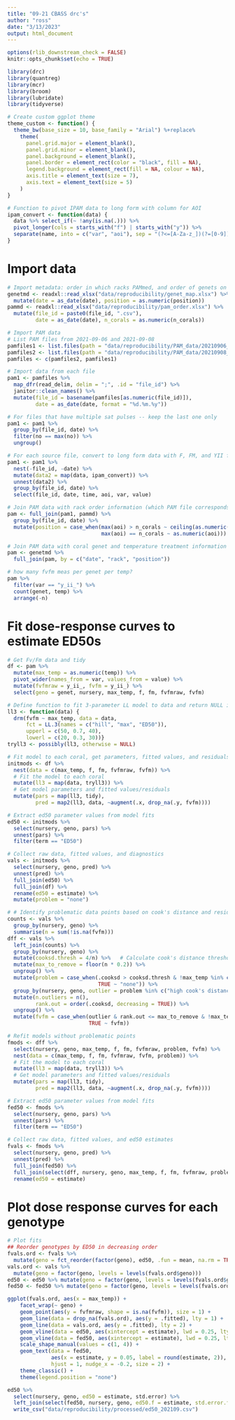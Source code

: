 ```yaml
---
title: "09-21 CBASS drc's"
author: "ross"
date: "3/13/2023"
output: html_document
---
```


```r
options(rlib_downstream_check = FALSE)
knitr::opts_chunk$set(echo = TRUE)
```

```r
library(drc)
library(quantreg)
library(mcr)
library(broom)
library(lubridate)
library(tidyverse)

# Create custom ggplot theme
theme_custom <- function() {
  theme_bw(base_size = 10, base_family = "Arial") %+replace%
    theme(
      panel.grid.major = element_blank(), 
      panel.grid.minor = element_blank(), 
      panel.background = element_blank(),
      panel.border = element_rect(color = "black", fill = NA),
      legend.background = element_rect(fill = NA, colour = NA),
      axis.title = element_text(size = 7),
      axis.text = element_text(size = 5)
    )
}

# Function to pivot IPAM data to long form with column for AOI
ipam_convert <- function(data) {
  data %>% select_if(~ !any(is.na(.))) %>%
  pivot_longer(cols = starts_with("f") | starts_with("y")) %>%
  separate(name, into = c("var", "aoi"), sep = "(?<=[A-Za-z_])(?=[0-9])")
}
```

# Import data
```r
# Import metadata: order in which racks PAMmed, and order of genets on racks
genetmd <- readxl::read_xlsx("data/reproducibility/genet_map.xlsx") %>%
  mutate(date = as_date(date), position = as.numeric(position))
pammd <- readxl::read_xlsx("data/reproducibility/pam_order.xlsx") %>%
  mutate(file_id = paste0(file_id, ".csv"),
         date = as_date(date), n_corals = as.numeric(n_corals))

# Import PAM data
# List PAM files from 2021-09-06 and 2021-09-08
pamfiles1 <- list.files(path = "data/reproducibility/PAM_data/20210906_2", pattern = "*.csv", full.names = T)
pamfiles2 <- list.files(path = "data/reproducibility/PAM_data/20210908_2", pattern = "*.csv", full.names = T)
pamfiles <- c(pamfiles2, pamfiles1)

# Import data from each file
pam1 <- pamfiles %>%
  map_dfr(read_delim, delim = ";", .id = "file_id") %>%
  janitor::clean_names() %>%
  mutate(file_id = basename(pamfiles[as.numeric(file_id)]),
         date = as_date(date, format = "%d.%m.%y"))

# For files that have multiple sat pulses -- keep the last one only
pam1 <- pam1 %>%
  group_by(file_id, date) %>%
  filter(no == max(no)) %>%
  ungroup()

# For each source file, convert to long form data with F, FM, and YII for each AOI
pam1 <- pam1 %>%
  nest(-file_id, -date) %>%
  mutate(data2 = map(data, ipam_convert)) %>%
  unnest(data2) %>%
  group_by(file_id, date) %>%
  select(file_id, date, time, aoi, var, value)

# Join PAM data with rack order information (which PAM file corresponds to which rack of corals)
pam <- full_join(pam1, pammd) %>%
  group_by(file_id, date) %>%
  mutate(position = case_when(max(aoi) > n_corals ~ ceiling(as.numeric(aoi)/2),
                              max(aoi) == n_corals ~ as.numeric(aoi)))

# Join PAM data with coral genet and temperature treatment information (which AOI corresponds to which coral)
pam <- genetmd %>%
  full_join(pam, by = c("date", "rack", "position"))

# how many fvfm meas per genet per temp?
pam %>%
  filter(var == "y_ii_") %>%
  count(genet, temp) %>%
  arrange(-n)
```

# Fit dose-response curves to estimate ED50s
```r
# Get Fv/Fm data and tidy
df <- pam %>%
  mutate(max_temp = as.numeric(temp)) %>%
  pivot_wider(names_from = var, values_from = value) %>%
  mutate(fvfmraw = y_ii_, fvfm = y_ii_) %>%
  select(geno = genet, nursery, max_temp, f, fm, fvfmraw, fvfm)

# Define function to fit 3-parameter LL model to data and return NULL if fitting error
ll3 <- function(data) {
  drm(fvfm ~ max_temp, data = data, 
      fct = LL.3(names = c("hill", "max", "ED50")),
      upperl = c(50, 0.7, 40),
      lowerl = c(20, 0.3, 30))}
tryll3 <- possibly(ll3, otherwise = NULL)

# Fit model to each coral, get parameters, fitted values, and residuals
initmods <- df %>%
  nest(data = c(max_temp, f, fm, fvfmraw, fvfm)) %>%
  # Fit the model to each coral
  mutate(ll3 = map(data, tryll3)) %>%
  # Get model parameters and fitted values/residuals
  mutate(pars = map(ll3, tidy),
         pred = map2(ll3, data, ~augment(.x, drop_na(.y, fvfm))))

# Extract ed50 parameter values from model fits
ed50 <- initmods %>% 
  select(nursery, geno, pars) %>%
  unnest(pars) %>%
  filter(term == "ED50")

# Collect raw data, fitted values, and diagnostics
vals <- initmods %>%
  select(nursery, geno, pred) %>%
  unnest(pred) %>%
  full_join(ed50) %>%
  full_join(df) %>%
  rename(ed50 = estimate) %>%
  mutate(problem = "none")
```

```r
# # Identify problematic data points based on cook's distance and residuals
counts <- vals %>%
  group_by(nursery, geno) %>%
  summarise(n = sum(!is.na(fvfm)))
dff <- vals %>%
  left_join(counts) %>%
  group_by(nursery, geno) %>%
  mutate(cooksd.thresh = 4/n) %>%   # Calculate cook's distance threshold as 4/n
  mutate(max_to_remove = floor(n * 0.2)) %>%
  ungroup() %>%
  mutate(problem = case_when(.cooksd > cooksd.thresh & !max_temp %in% c(30, 38) ~ "high cook's distance", # don't allow 30 and 38 to be removed based on cooksd
                             TRUE ~ "none")) %>%
  group_by(nursery, geno, outlier = problem %in% c("high cook's distance", "high residual")) %>%
  mutate(n.outliers = n(),
         rank.out = order(.cooksd, decreasing = TRUE)) %>%
  ungroup() %>%
  mutate(fvfm = case_when(outlier & rank.out <= max_to_remove & !max_temp %in% c(30, 38) ~ NA_real_,
                          TRUE ~ fvfm))

# Refit models without problematic points
fmods <- dff %>%
  select(nursery, geno, max_temp, f, fm, fvfmraw, problem, fvfm) %>%
  nest(data = c(max_temp, f, fm, fvfmraw, fvfm, problem)) %>%
  # Fit the model to each coral
  mutate(ll3 = map(data, tryll3)) %>%
  # Get model parameters and fitted values/residuals
  mutate(pars = map(ll3, tidy),
         pred = map2(ll3, data, ~augment(.x, drop_na(.y, fvfm))))

# Extract ed50 parameter values from model fits
fed50 <- fmods %>%
  select(nursery, geno, pars) %>%
  unnest(pars) %>%
  filter(term == "ED50")

# Collect raw data, fitted values, and ed50 estimates
fvals <- fmods %>%
  select(nursery, geno, pred) %>%
  unnest(pred) %>%
  full_join(fed50) %>%
  full_join(select(dff, nursery, geno, max_temp, f, fm, fvfmraw, problem, fvfm)) %>%
  rename(ed50 = estimate)
```

# Plot dose response curves for each genotype
```r
# Plot fits
## Reorder genotypes by ED50 in decreasing order
fvals.ord <- fvals %>%
  mutate(geno = fct_reorder(factor(geno), ed50, .fun = mean, na.rm = TRUE, .desc = TRUE))
vals.ord <- vals %>%
  mutate(geno = factor(geno, levels = levels(fvals.ord$geno)))
ed50 <- ed50 %>% mutate(geno = factor(geno, levels = levels(fvals.ord$geno)))
fed50 <- fed50 %>% mutate(geno = factor(geno, levels = levels(fvals.ord$geno)))

ggplot(fvals.ord, aes(x = max_temp)) + 
    facet_wrap(~ geno) +
    geom_point(aes(y = fvfmraw, shape = is.na(fvfm)), size = 1) + 
    geom_line(data = drop_na(fvals.ord), aes(y = .fitted), lty = 1) + 
    geom_line(data = vals.ord, aes(y = .fitted), lty = 2) + 
    geom_vline(data = ed50, aes(xintercept = estimate), lwd = 0.25, lty = 2) +
    geom_vline(data = fed50, aes(xintercept = estimate), lwd = 0.25, lty = 1) +
    scale_shape_manual(values = c(1, 4)) +
    geom_text(data = fed50,
              aes(x = estimate, y = 0.05, label = round(estimate, 2)), 
              hjust = 1, nudge_x = -0.2, size = 2) +
    theme_classic() +
    theme(legend.position = "none")
```

```r
ed50 %>%
  select(nursery, geno, ed50 = estimate, std.error) %>%
  left_join(select(fed50, nursery, geno, ed50.f = estimate, std.error.f = std.error)) %>%
  write_csv("data/reproducibility/processed/ed50_202109.csv")
```

